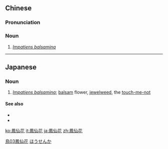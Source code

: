 ==Chinese==
{{zh-forms|s=凤仙花}}

===Pronunciation===
{{zh-pron
|m=fèngxiānhuā
|c=fung6 sin1 faa1
|h=pfs=fung-siên-fâ
|mn=hōng-sian-hoe
|cat=n
}}

===Noun===
{{zh-noun}}

# ''[[Impatiens balsamina]]''

[[Category:zh:Flowers|鳥03鳳仙花]]

----

==Japanese==
{{ja-kanjitab|鳳|仙|花}}

===Noun===
{{ja-noun|ホウセンカ}}

# ''[[Impatiens balsamina]]''; [[balsam]] flower, [[jewelweed]], the [[touch-me-not]]

====See also====
* {{pedia|Impatiens balsamina}}
* {{specieslite|Impatiens balsamina}}

[[Category:ja:Flowers|ほうせんか]]

[[ko:鳳仙花]]
[[it:鳳仙花]]
[[ja:鳳仙花]]
[[zh:鳳仙花]]